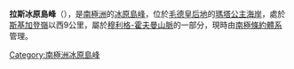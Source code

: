 {{coord|71|52|S|4|13|E|source:GNIS|display=title}}

'''拉斯冰原島峰'''（{{lang-en|Lars Nunatak}}），是[[南極洲|南極洲]]的[[冰原島峰|冰原島峰]]，位於[[毛德皇后地|毛德皇后地]]的[[瑪塔公主海岸|瑪塔公主海岸]]，處於[[斯基加登嶺|斯基加登嶺]]以西9公里，屬於[[穆利格-霍夫曼山脈|穆利格-霍夫曼山脈]]的一部分，現時由[[南極條約體系|南極條約體系]]管理。

{{Antarctica-geo-stub}}
[[Category:南極洲冰原島峰|Category:南極洲冰原島峰]]